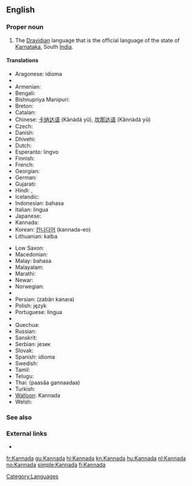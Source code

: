 {{also|kannada}}
==English==

===Proper noun===
{{wikipedia}}
{{en-proper noun}}

# The [[Dravidian]] language that is the official language of the state of [[Karnataka]], South [[India]].

====Translations====
{{trans-top|language}}
* Aragonese: idioma {{t-|an|canarés}}
* {{trreq|Assamese}}
* Armenian: {{t|hy|կաննադա|sc=Armn|tr=kannada}}
* Bengali: {{t|bn|কন্নড় ভাষা|sc=Beng}}
* Bishnupriya Manipuri: {{tø|bpy|কন্নড় ঠার|sc=Beng}}
* Breton: {{t|br|kannadeg}}
* Catalan: {{t|ca|kanara}}
* Chinese: [[卡纳达语]] (Kǎnàdá yǔ), [[坎那达语]] (Kǎnnàdá yǔ)
* Czech: {{t|cs|kannadština}}
* Danish: {{t|da|kannada}}
* Dhivehi: {{tø|dv|ކައްނަޑާ}}
* Dutch: {{t|nl|Kannada}}
* Esperanto: {{t|eo|Kanara}} lingvo
* Finnish: {{t+|fi|kannada}}
* French: {{t|fr|kannada|m}}
* Georgian: {{t|ka|კანადა|tr=kanada}}
* German: {{t|de|Kannada|n}}
* Gujarati: {{t|gu|કન્નડ|sc=Gujr}} {{t|gu|ભાષા|sc=Gujr}}
* Hindi: {{t|hi|कन्नड़|sc=Deva}} {{t|hi|भाषा|sc=Deva}}, {{t|hi|कन्नड|sc=Deva}}
* Icelandic: {{t|is|kanaríska}}
* Indonesian: bahasa {{t|id|Kannada}}
* Italian: lingua {{t|it|kannada}}
* Japanese: {{t|ja|カンナダ語|tr=kannada go}}
* Kannada: {{t|kn|ಕನ್ನಡ|tr=kannaḍa|sc=Knda}}
* Korean: [[칸나다어]] (kannada-eo)
* Lithuanian: {{t|lt|kanadų}} kalba
{{trans-mid}}
* Low Saxon: {{tø|nds|Kannada}}
* Macedonian: {{t|mk|канада}}
* Malay: bahasa {{t|ms|Kannada}}
* Malayalam: {{t|ml|കന്നഡ|sc=Mlym}}
* Marathi: {{t|mr|कन्नड|sc=Deva}} {{t|mr|भाषा|sc=Deva}}
* Newar: {{tø|new|कन्नड|sc=Deva}} {{tø|new|भाषा|sc=Deva}}
* Norwegian: {{t|no|kannada}}
* {{trreq|Oriya}}
* Persian: {{fa-Arab|[[زبان کانارا]]}} (zabân kanara)
* Polish: język {{t|pl|kannada}}
* Portuguese: língua {{t|pt|canaresa}}
* {{trreq|Punjabi}}
* Quechua: {{t|qu|kannada simi}}
* Russian: {{t|ru|каннада|tr=kánnada|f}}
* Sanskrit: {{tø|sa|कन्नड|sc=Deva}}
* Serbian: {{t|sr|канада}} језик
* Slovak: {{t|sk|kannadčina}}
* Spanish: idioma {{t|es|canarés}}
* Swedish: {{t|sv|kannada}}
* Tamil: {{t|ta|கன்னடம்|sc=Taml}}
* Telugu: {{t|te|కన్నడ భాష|sc=Telu}}
* Thai: {{Thai|[[ภาษากันนาดา]]}} (paasăa gannaadaa)
* Turkish: {{t|tr|Kannada}} {{t|tr|dili}}
* [[Walloon]]: Kannada
* Welsh: {{t|cy|kannada}}
{{trans-bottom}}

===See also===
{{interwiktionary|code=kn}}

===External links===
* {{ISO 639|link=Ethnologue|1code=kn|code=kan}}

[[Category:Languages]]

[[fr:Kannada]]
[[gu:Kannada]]
[[hi:Kannada]]
[[kn:Kannada]]
[[hu:Kannada]]
[[nl:Kannada]]
[[no:Kannada]]
[[simple:Kannada]]
[[fi:Kannada]]